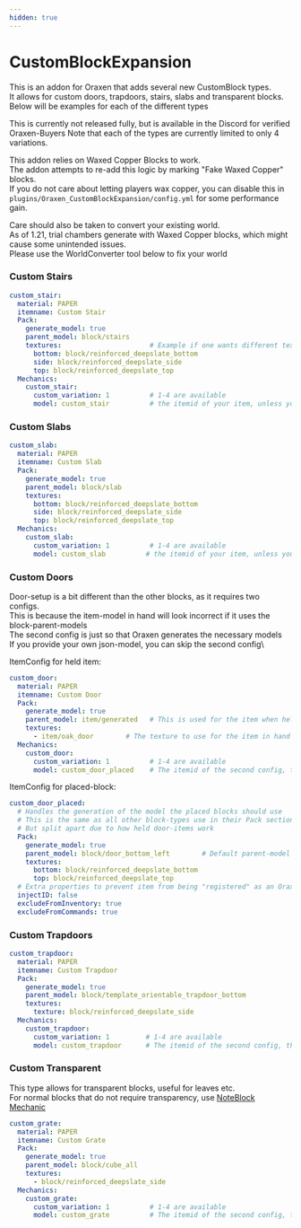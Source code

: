 ```yaml
---
hidden: true
---
```


# CustomBlockExpansion

This is an addon for Oraxen that adds several new CustomBlock types.\
It allows for custom doors, trapdoors, stairs, slabs and transparent blocks.\
Below will be examples for each of the different types


This is currently not released fully, but is available in the Discord for verified Oraxen-Buyers Note that each of the types are currently limited to only 4 variations.



This addon relies on Waxed Copper Blocks to work.\
The addon attempts to re-add this logic by marking "Fake Waxed Copper" blocks.\
If you do not care about letting players wax copper, you can disable this in `plugins/Oraxen_CustomBlockExpansion/config.yml` for some performance gain.



Care should also be taken to convert your existing world.\
As of 1.21, trial chambers generate with Waxed Copper blocks, which might cause some unintended issues.\
Please use the WorldConverter tool below to fix your world


### Custom Stairs

```yaml
custom_stair:
  material: PAPER
  itemname: Custom Stair
  Pack:
    generate_model: true
    parent_model: block/stairs
    textures:                      # Example if one wants different textures
      bottom: block/reinforced_deepslate_bottom
      side: block/reinforced_deepslate_side
      top: block/reinforced_deepslate_top
  Mechanics:
    custom_stair:
      custom_variation: 1          # 1-4 are available
      model: custom_stair          # the itemid of your item, unless you provided a model not textures
```

### Custom Slabs

```yaml
custom_slab:
  material: PAPER
  itemname: Custom Slab
  Pack:
    generate_model: true
    parent_model: block/slab
    textures:
      bottom: block/reinforced_deepslate_bottom
      side: block/reinforced_deepslate_side
      top: block/reinforced_deepslate_top
  Mechanics:
    custom_slab:
      custom_variation: 1          # 1-4 are available
      model: custom_slab          # the itemid of your item, unless you provided a model not textures
```

### Custom Doors

Door-setup is a bit different than the other blocks, as it requires two configs.\
This is because the item-model in hand will look incorrect if it uses the block-parent-models\
The second config is just so that Oraxen generates the necessary models\
If you provide your own json-model, you can skip the second config\\

ItemConfig for held item:

```yaml
custom_door:
  material: PAPER
  itemname: Custom Door
  Pack:
    generate_model: true
    parent_model: item/generated   # This is used for the item when held in hand
    textures:
      - item/oak_door        # The texture to use for the item in hand
  Mechanics:
    custom_door:
      custom_variation: 1          # 1-4 are available
      model: custom_door_placed    # The itemid of the second config, that generates the block-model
```

ItemConfig for placed-block:

```yaml
custom_door_placed:
  # Handles the generation of the model the placed blocks should use
  # This is the same as all other block-types use in their Pack section
  # But split apart due to how held door-items work
  Pack:
    generate_model: true
    parent_model: block/door_bottom_left        # Default parent-model for doors
    textures:
      bottom: block/reinforced_deepslate_bottom
      top: block/reinforced_deepslate_top
  # Extra properties to prevent item from being "registered" as an OraxenItem
  injectID: false
  excludeFromInventory: true
  excludeFromCommands: true
```

### Custom Trapdoors

```yaml
custom_trapdoor:
  material: PAPER
  itemname: Custom Trapdoor
  Pack:
    generate_model: true
    parent_model: block/template_orientable_trapdoor_bottom
    textures:
      texture: block/reinforced_deepslate_side
  Mechanics:
    custom_trapdoor:
      custom_variation: 1         # 1-4 are available
      model: custom_trapdoor      # The itemid of the second config, that generates the block-model
```

### Custom Transparent

This type allows for transparent blocks, useful for leaves etc.\
For normal blocks that do not require transparency, use [NoteBlock Mechanic](../mechanics/custom-block-mechanics/noteblock-mechanic/)

```yaml
custom_grate:
  material: PAPER
  itemname: Custom Grate
  Pack:
    generate_model: true
    parent_model: block/cube_all
    textures:
      - block/reinforced_deepslate_side
  Mechanics:
    custom_grate:
      custom_variation: 1          # 1-4 are available
      model: custom_grate          # The itemid of the second config, that generates the block-model
```
